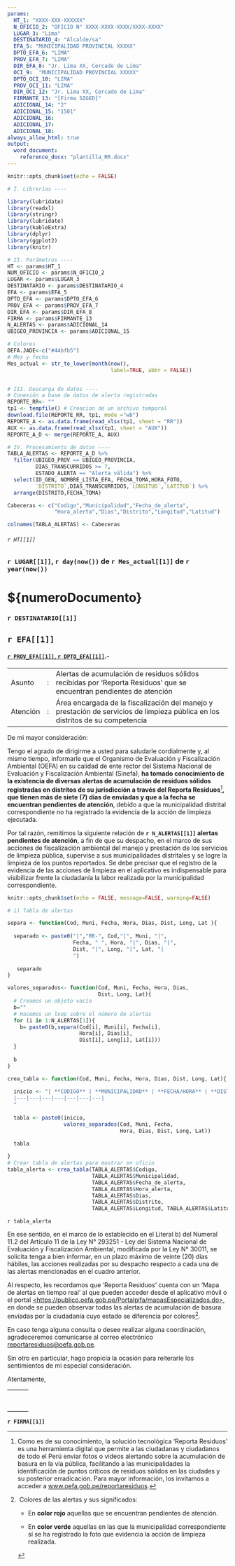 ---
params:
  HT_1: "XXXX-XXX-XXXXXX"
  N_OFICIO_2: "OFICIO N° XXXX-XXXX-XXXX/XXXX-XXXX"
  LUGAR_3: "Lima"
  DESTINATARIO_4: "Alcalde/sa"
  EFA_5: "MUNICIPALIDAD PROVINCIAL XXXXX"
  DPTO_EFA_6: "LIMA"
  PROV_EFA_7: "LIMA"
  DIR_EFA_8: "Jr. Lima XX, Cercado de Lima"
  OCI_9:  "MUNICIPALIDAD PROVINCIAL XXXXX"
  DPTO_OCI_10: "LIMA"
  PROV_OCI_11: "LIMA"
  DIR_OCI_12: "Jr. Lima XX, Cercado de Lima"
  FIRMANTE_13: "[Firma SIGED]"
  ADICIONAL_14: "2"
  ADICIONAL_15: "1501"
  ADICIONAL_16:
  ADICIONAL_17:
  ADICIONAL_18:
always_allow_html: true
output: 
  word_document:
    reference_docx: "plantilla_RR.docx"
---

```{r setup, include=FALSE}
knitr::opts_chunk$set(echo = FALSE)

# I. Librerías ----

library(lubridate)
library(readxl)
library(stringr)
library(lubridate)
library(kableExtra)
library(dplyr)
library(ggplot2)
library(knitr)

# II. Parámetros ----
HT <- params$HT_1 
NUM_OFICIO <- params$N_OFICIO_2
LUGAR <- params$LUGAR_3
DESTINATARIO <- params$DESTINATARIO_4
EFA <- params$EFA_5 
DPTO_EFA <- params$DPTO_EFA_6
PROV_EFA <- params$PROV_EFA_7
DIR_EFA <- params$DIR_EFA_8
FIRMA <- params$FIRMANTE_13
N_ALERTAS <- params$ADICIONAL_14
UBIGEO_PROVINCIA <- params$ADICIONAL_15

# Colores
OEFA.JADE<-c("#44bfb5")
# Mes y fecha
Mes_actual <- str_to_lower(month(now(), 
                                 label=TRUE, abbr = FALSE))


# III. Descarga de datos ----
# Conexión a base de datos de alerta registradas
REPORTE_RR<- ""
tp1 <- tempfile() # Creacion de un archivo temporal
download.file(REPORTE_RR, tp1, mode ="wb")
REPORTE_A <- as.data.frame(read_xlsx(tp1, sheet = "RR"))
AUX <- as.data.frame(read_xlsx(tp1, sheet = "AUX"))
REPORTE_A_D <- merge(REPORTE_A, AUX)

# IV. Procesamiento de datos ----
TABLA_ALERTAS <- REPORTE_A_D %>%
  filter(UBIGEO_PROV == UBIGEO_PROVINCIA,
         DIAS_TRANSCURRIDOS >= 7,
         ESTADO_ALERTA == "Alerta válida") %>%
  select(ID_GEN, NOMBRE_LISTA_EFA, FECHA_TOMA,HORA_FOTO,
         `DISTRITO`,DIAS_TRANSCURRIDOS,`LONGITUD`,`LATITUD`) %>%
  arrange(DISTRITO,FECHA_TOMA)

Cabeceras <- c("Codigo","Municipalidad","Fecha_de_alerta",
               "Hora_alerta","Dias","Distrito","Longitud","Latitud")

colnames(TABLA_ALERTAS) <- Cabeceras


```

###### `r HT[[1]]`

### `r LUGAR[[1]]`, `r day(now())` de `r Mes_actual[[1]]` de `r year(now())`

# \${numeroDocumento}

### `r DESTINATARIO[[1]]`

## `r EFA[[1]]`

#### [`r PROV_EFA[[1]]`, `r DPTO_EFA[[1]]`]{.ul}.-

|          |     |                                                                                                                                |
|----------|-----|--------------------------------------------------------------------------------------------------------------------------------|
| Asunto   | :   | Alertas de acumulación de residuos sólidos recibidas por 'Reporta Residuos' que se encuentran pendientes de atención           |
| Atención | :   | Área encargada de la fiscalización del manejo y prestación de servicios de limpieza pública en los distritos de su competencia |

De mi mayor consideración:

Tengo el agrado de dirigirme a usted para saludarle cordialmente y, al mismo tiempo, informarle que el Organismo de Evaluación y Fiscalización Ambiental (OEFA) en su calidad de ente rector del Sistema Nacional de Evaluación y Fiscalización Ambiental (Sinefa), **ha tomado conocimiento de la existencia de diversas alertas de acumulación de residuos sólidos registradas en distritos de su jurisdicción a través del Reporta Residuos**[^1]**, que tienen más de siete (7) días de enviadas y que a la fecha se encuentran pendientes de atención**, debido a que la municipalidad distrital correspondiente no ha registrado la evidencia de la acción de limpieza ejecutada.

[^1]: Como es de su conocimiento, la solución tecnológica 'Reporta Residuos' es una herramienta digital que permite a las ciudadanas y ciudadanos de todo el Perú enviar fotos o videos alertando sobre la acumulación de basura en la vía pública, facilitando a las municipalidades la identificación de puntos críticos de residuos sólidos en las ciudades y su posterior erradicación. Para mayor información, los invitamos a acceder a [www.oefa.gob.pe/reportaresiduos](http://www.oefa.gob.pe/reportaresiduos).

Por tal razón, remitimos la siguiente relación de **`r N_ALERTAS[[1]]` alertas pendientes de atención**, a fin de que su despacho, en el marco de sus acciones de fiscalización ambiental del manejo y prestación de los servicios de limpieza pública, supervise a sus municipalidades distritales y se logre la limpieza de los puntos reportados. Se debe precisar que el registro de la evidencia de las acciones de limpieza en el aplicativo es indispensable para visibilizar frente la ciudadanía la labor realizada por la municipalidad correspondiente.

```{r tabla_alerta, include=FALSE}
knitr::opts_chunk$set(echo = FALSE, message=FALSE, warning=FALSE)

# i) Tabla de alertas

separa <- function(Cod, Muni, Fecha, Hora, Dias, Dist, Long, Lat ){
  
  separado <- paste0("|","RR-", Cod,"|", Muni, "|", 
                     Fecha, " ", Hora, "|", Dias, "|",
                     Dist, "|", Long, "|", Lat, "|
                     ")
 
   separado
}

valores_separados<- function(Cod, Muni, Fecha, Hora, Dias,
                             Dist, Long, Lat){
  # Creamos un objeto vacío
  b=""
  # Hacemos un loop sobre el número de alertas
  for (i in 1:N_ALERTAS[1]){
    b= paste0(b,separa(Cod[i], Muni[i], Fecha[i],
                       Hora[i], Dias[i],
                       Dist[i], Long[i], Lat[i]))
  }
  
  b
}

crea_tabla <- function(Cod, Muni, Fecha, Hora, Dias, Dist, Long, Lat){
  
  inicio <- "| **CODIGO** | **MUNICIPALIDAD** | **FECHA/HORA** | **DISTRITO** |  **DIAS SIN ATENCION** | **LONGITUD** | **LATITUD** |
  |---|---|---|---|---|---|---|
  "
  
  tabla <- paste0(inicio, 
                  valores_separados(Cod, Muni, Fecha, 
                                    Hora, Dias, Dist, Long, Lat))
  
  tabla

}
# Crear tabla de alertas para mostrar en oficio
tabla_alerta <- crea_tabla(TABLA_ALERTAS$Codigo,
                           TABLA_ALERTAS$Municipalidad,
                           TABLA_ALERTAS$Fecha_de_alerta,
                           TABLA_ALERTAS$Hora_alerta,
                           TABLA_ALERTAS$Dias, 
                           TABLA_ALERTAS$Distrito,
                           TABLA_ALERTAS$Longitud, TABLA_ALERTAS$Latitud)
```

`r tabla_alerta`

En ese sentido, en el marco de lo establecido en el Literal b) del Numeral 11.2 del Artículo 11 de la Ley N° 293251 - Ley del Sistema Nacional de Evaluación y Fiscalización Ambiental, modificada por la Ley N° 30011, se solicita tenga a bien informar, en un plazo máximo de veinte (20) días hábiles, las acciones realizadas por su despacho respecto a cada una de las alertas mencionadas en el cuadro anterior.

Al respecto, les recordamos que 'Reporta Residuos' cuenta con un 'Mapa de alertas en tiempo real' al que pueden acceder desde el aplicativo móvil o el portal [\<https://publico.oefa.gob.pe/Portalpifa/mapasEspecializados.do\>](https://publico.oefa.gob.pe/Portalpifa/mapasEspecializados.do){.uri}, en donde se pueden observar todas las alertas de acumulación de basura enviadas por la ciudadanía cuyo estado se diferencia por colores[^2].

[^2]:  Colores de las alertas y sus significados:

    -   En **color rojo** aquellas que se encuentran pendientes de atención.

    -   En **color verde** aquellas en las que la municipalidad correspondiente sí se ha registrado la foto que evidencia la acción de limpieza realizada.

En caso tenga alguna consulta o desee realizar alguna coordinación, agradeceremos comunicarse al correo electrónico [reportaresiduos\@oefa.gob.pe](mailto:reportaresiduos@oefa.gob.pe){.email}.

Sin otro en particular, hago propicia la ocasión para reiterarle los sentimientos de mi especial consideración.

Atentamente,

|     |     |     |
|-----|-----|-----|
|     |     |     |
|     |     |     |
|     |     |     |
|     |     |     |
|     |     |     |
|     |     |     |
|     |     |     |
|     |     |     |

**`r FIRMA[[1]]`**
